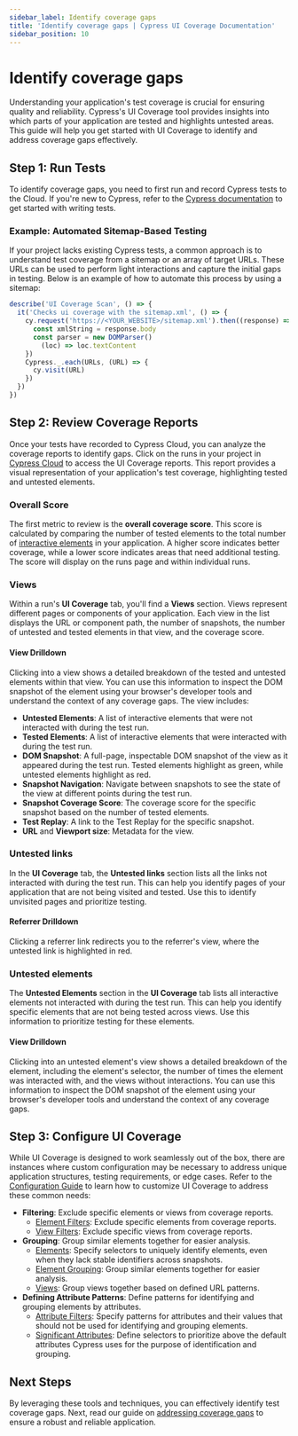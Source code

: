 ```yaml
---
sidebar_label: Identify coverage gaps
title: 'Identify coverage gaps | Cypress UI Coverage Documentation'
sidebar_position: 10
---
```


# Identify coverage gaps

Understanding your application's test coverage is crucial for ensuring quality and reliability. Cypress's UI Coverage tool provides insights into which parts of your application are tested and highlights untested areas. This guide will help you get started with UI Coverage to identify and address coverage gaps effectively.

## Step 1: Run Tests

To identify coverage gaps, you need to first run and record Cypress tests to the Cloud. If you're new to Cypress, refer to the [Cypress documentation](/app/end-to-end-testing/writing-your-first-end-to-end-test) to get started with writing tests.

### Example: Automated Sitemap-Based Testing

If your project lacks existing Cypress tests, a common approach is to understand test coverage from a sitemap or an array of target URLs. These URLs can be used to perform light interactions and capture the initial gaps in testing. Below is an example of how to automate this process by using a sitemap:

```js
describe('UI Coverage Scan', () => {
  it('Checks ui coverage with the sitemap.xml', () => {
    cy.request('https://<YOUR_WEBSITE>/sitemap.xml').then((response) => {
      const xmlString = response.body
      const parser = new DOMParser()
        (loc) => loc.textContent
    })
    Cypress._.each(URLs, (URL) => {
      cy.visit(URL)
    })
  })
})
```

## Step 2: Review Coverage Reports

Once your tests have recorded to Cypress Cloud, you can analyze the coverage reports to identify gaps. Click on the runs in your project in [Cypress Cloud](https://on.cypress.io/cloud) to access the UI Coverage reports. This report provides a visual representation of your application's test coverage, highlighting tested and untested elements.

### Overall Score

The first metric to review is the **overall coverage score**. This score is calculated by comparing the number of tested elements to the total number of [interactive elements](ui-coverage/core-concepts/interactivity) in your application. A higher score indicates better coverage, while a lower score indicates areas that need additional testing. The score will display on the runs page and within individual runs.

<DocsImage
  src="/img/ui-coverage/guides/cypress-ui-coverage-runs-list-with-uicov-score.png"
  alt="Cypress Cloud screenshot cropping to show a list of 4 runs with the details of the run like git commit, committer, branch, and the UI Coverage score of 11%"
/>

### Views

Within a run's **UI Coverage** tab, you'll find a **Views** section. Views represent different pages or components of your application. Each view in the list displays the URL or component path, the number of snapshots, the number of untested and tested elements in that view, and the coverage score.

<DocsImage
  src="/img/ui-coverage/guides/cypress-ui-coverage-list-of-views.png"
  alt="Cypress Cloud screenshot cropping to show a list of views within the UI Coverage tab including a lefthand navigation, a list of views and a filter"
/>

#### View Drilldown

Clicking into a view shows a detailed breakdown of the tested and untested elements within that view. You can use this information to inspect the DOM snapshot of the element using your browser's developer tools and understand the context of any coverage gaps. The view includes:

- **Untested Elements**: A list of interactive elements that were not interacted with during the test run.
- **Tested Elements**: A list of interactive elements that were interacted with during the test run.
- **DOM Snapshot**: A full-page, inspectable DOM snapshot of the view as it appeared during the test run. Tested elements highlight as green, while untested elements highlight as red.
- **Snapshot Navigation**: Navigate between snapshots to see the state of the view at different points during the test run.
- **Snapshot Coverage Score**: The coverage score for the specific snapshot based on the number of tested elements.
- **Test Replay**: A link to the Test Replay for the specific snapshot.
- **URL** and **Viewport size**: Metadata for the view.

<DocsImage
  src="/img/ui-coverage/guides/cypress-ui-coverage-view-drilldown.png"
  alt="Cypress Cloud screenshot cropping a single view within the cypress-documentation project showing the view's URL, the list of tested and untested elements and a DOM snapshot of the view"
/>

### Untested links

In the **UI Coverage** tab, the **Untested links** section lists all the links not interacted with during the test run. This can help you identify pages of your application that are not being visited and tested. Use this to identify unvisited pages and prioritize testing.

<DocsImage
  src="/img/ui-coverage/guides/cypress-ui-coverage-untested-links.png"
  alt="Cypress Cloud screenshot cropping the untested links section with a list of links that were not interacted with during the test run"
/>

#### Referrer Drilldown

Clicking a referrer link redirects you to the referrer's view, where the untested link is highlighted in red.

<DocsImage
  src="/img/ui-coverage/guides/cypress-ui-coverage-untested-link-view.png"
  alt="Cypress Cloud screenshot showing a view with the untested link highlighted in red"
/>

### Untested elements

The **Untested Elements** section in the **UI Coverage** tab lists all interactive elements not interacted with during the test run. This can help you identify specific elements that are not being tested across views. Use this information to prioritize testing for these elements.

<DocsImage
  src="/img/ui-coverage/guides/cypress-ui-coverage-untested-elements-expanded.png"
  alt="Cypress Cloud screenshot cropping the untested elements section with a list of elements that were not interacted with during the test run"
/>

#### View Drilldown

Clicking into an untested element's view shows a detailed breakdown of the element, including the element's selector, the number of times the element was interacted with, and the views without interactions. You can use this information to inspect the DOM snapshot of the element using your browser's developer tools and understand the context of any coverage gaps.

<DocsImage
  src="/img/ui-coverage/guides/cypress-ui-coverage-untested-elements-view-drilldown.png"
  alt="Cypress Cloud screenshot cropping a single untested element showing the element's selector, the number of times the element was interacted with, the views without interactions, and a full DOM snapshot of the view"
/>

## Step 3: Configure UI Coverage

While UI Coverage is designed to work seamlessly out of the box, there are instances where custom configuration may be necessary to address unique application structures, testing requirements, or edge cases. Refer to the [Configuration Guide](/ui-coverage/configuration/overview) to learn how to customize UI Coverage to address these common needs:

- **Filtering**: Exclude specific elements or views from coverage reports.
  - [Element Filters](/ui-coverage/configuration/elementfilters): Exclude specific elements from coverage reports.
  - [View Filters](/ui-coverage/configuration/viewfilters): Exclude specific views from coverage reports.
- **Grouping**: Group similar elements together for easier analysis.
  - [Elements](/ui-coverage/configuration/elements): Specify selectors to uniquely identify elements, even when they lack stable identifiers across snapshots.
  - [Element Grouping](/ui-coverage/configuration/elementgrouping): Group similar elements together for easier analysis.
  - [Views](/ui-coverage/configuration/views): Group views together based on defined URL patterns.
- **Defining Attribute Patterns**: Define patterns for identifying and grouping elements by attributes.
  - [Attribute Filters](/ui-coverage/configuration/attributefilters): Specify patterns for attributes and their values that should not be used for identifying and grouping elements.
  - [Significant Attributes](/ui-coverage/configuration/significantattributes): Define selectors to prioritize above the default attributes Cypress uses for the purpose of identification and grouping.

## Next Steps

By leveraging these tools and techniques, you can effectively identify test coverage gaps. Next, read our guide on [addressing coverage gaps](/ui-coverage/guides/address-coverage-gaps) to ensure a robust and reliable application.
